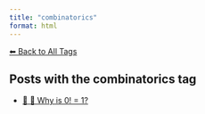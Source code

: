 ```yaml
---
title: "combinatorics"
format: html
---
```


[⬅ Back to All Tags](../tags.qmd)

## Posts with the **combinatorics** tag

- [📘 🧮 Why is 0! = 1?](/posts/mathematics/zero-factorial.html)
